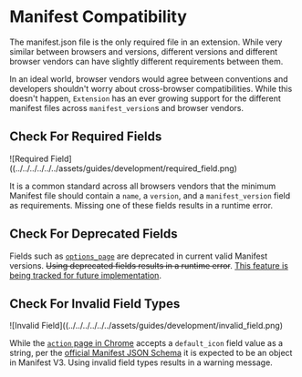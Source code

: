 # Manifest Compatibility

The manifest.json file is the only required file in an extension. While very similar between browsers and versions, different versions and different browser vendors can have slightly different requirements between them.

In an ideal world, browser vendors would agree between conventions and developers shouldn't worry about cross-browser compatibilities. While this doesn't happen, `Extension` has an ever growing support for the different manifest files across `manifest_version`s and browser vendors.

## Check For Required Fields

![Required Field]((../../../../../../assets/guides/development/required_field.png)

It is a common standard across all browsers vendors that the minimum Manifest file should contain a `name`, a `version`, and a `manifest_version` field as requirements. Missing one of these fields results in a runtime error.

## Check For Deprecated Fields

Fields such as [`options_page`](https://developer.mozilla.org/en-US/docs/Mozilla/Add-ons/WebExtensions/manifest.json/options_page) are deprecated in current valid Manifest versions. ~~Using deprecated fields results in a runtime error~~. [This feature is being tracked for future implementation](https://github.com/cezaraugusto/extension/issues/43).

## Check For Invalid Field Types

![Invalid Field]((../../../../../../assets/guides/development/invalid_field.png)

While the [`action` page in Chrome](https://developer.chrome.com/docs/extensions/reference/api/action) accepts a `default_icon` field value as a string, per the [official Manifest JSON Schema](https://json.schemastore.org/chrome-manifest.json) it is expected to be an object in Manifest V3. Using invalid field types results in a warning message.
